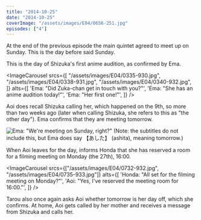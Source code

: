 ```yaml
---
title: "2014-10-25"
date: "2014-10-25"
coverImage: "/assets/images/E04/0656-251.jpg"
episodes: ["4"]
---
```


At the end of the previous episode the main quintet agreed to meet up on Sunday. This is the day before said Sunday.

This is the day of Shizuka's first anime audition, as confirmed by Ema.

<ImageCarousel
  srcs={[
    "/assets/images/E04/0335-930.jpg",
    "/assets/images/E04/0338-931.jpg",
    "/assets/images/E04/0340-932.jpg",
  ]}
  alts={[
    'Ema: "Did Zuka-chan get in touch with you?"',
    'Ema: "She has an anime audition today!"',
    'Ema: "Her first one!"',
  ]}
/>

Aoi does recall Shizuka calling her, which happened on the 9th, so more than two weeks ago (later when calling Shizuka, she refers to this as "the other day"). Ema confirms that they are meeting tomorrow.

![Ema: "We're meeting on Sunday, right?" (Note: the subtitles do not include this, but Ema does say 【あした】 (ashita), meaning tomorrow.)](/assets/images/E04/0351-975.jpg)

When Aoi leaves for the day, informs Honda that she has reserved a room for a filming meeting on Monday (the 27th), 16:00.

<ImageCarousel
  srcs={["/assets/images/E04/0732-932.jpg", "/assets/images/E04/0735-933.jpg"]}
  alts={[
    'Honda: "All set for the filming meeting on Monday?"',
    'Aoi: "Yes, I\'ve reserved the meeting room for 16:00."',
  ]}
/>

Tarou also once again asks Aoi whether tomorrow is her day off, which she confirms. At home, Aoi gets called by her mother and receives a message from Shizuka and calls her.
